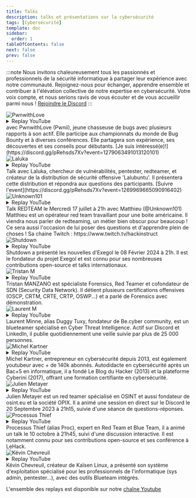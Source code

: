 ---
title: Talks
description: talks et présentations sur la cybersécurité
tags: [Cybersécurité]
template: doc
sidebar:
  order: 1
tableOfContents: false
next: false
prev: false
---


:::note
Nous invitons chaleureusement tous les passionnés et professionnels de la sécurité
informatique à partager leur expérience avec notre communauté. Rejoignez-nous
pour échanger, apprendre ensemble et contribuer à l'élévation collective de notre expertise
en cybersécurité. Votre voix compte, et nous serions ravis de vous écouter et de vous
accueillir parmi nous ! [Rejoindre le Discord](https://discord.gg/hacking-france)
:::

<SplitCard title="PwnwithLove - Bug Bounty" icon="laptop">
  <div>
    <Image src={pwnii} alt="PwnwithLove" format="avif" quality={"mid"}/>
    <details>
      <summary>Replay YouTube</summary>
      <p>À venir</p>
    </details>
  </div>
  <div class="content-wrapper">
    <Badge text="Planifié" variant="note" size="medium" />  
    <b><span id="counterEvent2"></span></b> avec PwnwithLove (Pwnii), jeune chasseuse de bugs avec plusieurs rapports à son actif. Elle participe aux championnats du monde de Bug Bounty et à diverses conférences. Elle partagera son expérience, ses découvertes et ses conseils pour débutants.  
    [Je suis intéressé(e)!](https://discord.gg/pRehsds7Xv?event=1279063491013120101)
  </div>
</SplitCard>

<SplitCard title="Laluka - Lalubuntu The Friendly Offensive Distro" icon="laptop">
  <div>
    <Image src={laluka} alt="Laluka" format="avif" quality={"mid"}/>
    <details>
      <summary>Replay YouTube</summary>
      <p>À venir</p>
    </details>
  </div>
  <div class="content-wrapper">
    <Badge text="TERMINÉ" variant="success" size="medium" />
    Talk avec Laluka, chercheur de vulnérabilités, pentester, redteamer, et créateur de la distribution de sécurité offensive 'Lalubuntu'. Il présentera cette distribution et répondra aux questions des participants.  
    [Suivre l'event](https://discord.gg/pRehsds7Xv?event=1269969665090916402)
  </div>
</SplitCard>

<SplitCard title="Unknown101 - Red Team" icon="laptop">
  <div>
    <Image src={unknown101} alt="Unknown101" format="avif" quality={"mid"}/>
    <details>
      <summary>Replay YouTube</summary>
      <iframe width="100%" height="315" src="https://www.youtube.com/embed/4QzCgT829aM" title="Unknown101 - Red Team" frameborder="0" allow="accelerometer; autoplay; clipboard-write; encrypted-media; gyroscope; picture-in-picture" allowfullscreen></iframe>
    </details>
  </div>
  <div class="content-wrapper">
    <Badge text="TERMINÉ" variant="success" size="medium" />  
    Talk REDTEAM le Mercredi 17 juillet à 21h avec Matthieu (@Unknown101) 
    Matthieu est un opérateur red team travaillant pour une boite américaine. 
    Il viendra nous parler de redteaming, un métier bien obscur pour beaucoup ! 
    Ce sera aussi l'occasion de lui poser des questions et d'apprendre plein de choses !  
    Sa chaine Twitch : https://www.twitch.tv/hackinstruct  
  </div>
</SplitCard>

<SplitCard title="Shutdown - Présentation d'Exegol" icon="laptop">
  <div>
    <Image src={shutdown} alt="Shutdown" format="avif" quality={"mid"}/>
    <details>
      <summary>Replay YouTube</summary>
      <iframe width="100%" height="315" src="https://www.youtube.com/embed/E8TAZ_J_H8s" title="Shutdown - Présentation d'Exegol" frameborder="0" allow="accelerometer; autoplay; clipboard-write; encrypted-media; gyroscope; picture-in-picture" allowfullscreen></iframe>
    </details>
  </div>
  <div class="content-wrapper">
    <Badge text="TERMINÉ" variant="success" size="medium" />  
    Shutdown a présenté les
    nouvelles d'Exegol le 08 Février 2024 à 21h. Il est le fondateur du projet Exegol et est connu pour ses nombreuses contributions open-source et talks internationaux.  
  </div>
</SplitCard>

<SplitCard title="Tristan M - Forensics" icon="laptop">
  <div>
    <Image src={tristantm} alt="Tristan M" format="avif" quality={"mid"}/>
    <details>
      <summary>Replay YouTube</summary>
      <iframe width="100%" height="315" src="https://www.youtube.com/embed/garPG4nfjiA" title="Tristan M - Forensics" frameborder="0" allow="accelerometer; autoplay; clipboard-write; encrypted-media; gyroscope; picture-in-picture" allowfullscreen></iframe>
    </details>
  </div>
  <div class="content-wrapper">
    <Badge text="TERMINÉ" variant="success" size="medium" />  
    Tristan MANZANO est spécialiste Forensics, Red Teamer et cofondateur de SDN (Security Data Network). Il
    détient plusieurs certifications offensives (OSCP, CRTM, CRTE, CRTP, OSWP...) et a parlé de Forensics avec démonstration.  
  </div>
</SplitCard>

<SplitCard title="Laurent M - Fondateur de Be.cyber" icon="laptop">
  <div>
    <Image src={laurentm} alt="Laurent M" format="avif" quality={"mid"}/>
    <details>
      <summary>Replay YouTube</summary>
      Non disponible
    </details>
  </div>
  <div class="content-wrapper">
    <Badge text="TERMINÉ" variant="success" size="medium" />  
    Laurent Minne, alias Duggy Tuxy, fondateur de Be.cyber community, est un blueteamer spécialisé en Cyber Threat
    Intelligence. Actif sur Discord et LinkedIn, il publie quotidiennement une veille
    suivie par plus de 25 000 personnes.
  </div>
</SplitCard>

<SplitCard title="Michel Kartner - Cyberini" icon="laptop">
  <div>
    <Image src={michelkartner} alt="Michel Kartner" format="avif" quality={"mid"}/>
    <details>
      <summary>Replay YouTube</summary>
      <iframe width="100%" height="315" src="https://www.youtube.com/embed/DTxc1ax_RZI" title="Michel Kartner - Cyberini" frameborder="0" allow="accelerometer; autoplay; clipboard-write; encrypted-media; gyroscope; picture-in-picture" allowfullscreen></iframe>
    </details>
  </div>
  <div class="content-wrapper">
    <Badge text="TERMINÉ" variant="success" size="medium" />  
    Michel Kartner, entrepreneur en cybersécurité depuis 2013, est également youtubeur avec + de 140k abonnés. Autodidacte
    en cybersécurité après un Bac+5 en informatique, il a fondé Le Blog du Hacker (2013)
    et la plateforme Cyberini (2017), offrant une formation certifiante en cybersécurité.  
  </div>
</SplitCard>

<SplitCard title="Julien Metayer - OSINT" icon="laptop">
  <div>
    <Image src={julienm} alt="Julien Metayer" format="avif" quality={"mid"}/>
    <details>
      <summary>Replay YouTube</summary>
      <iframe width="100%" height="315" src="https://www.youtube.com/embed/7u7dXHmUYUo?si=jGZ2pcfTXiUcXEc8" title="Julien Metayer - OSINT" frameborder="0" allow="accelerometer; autoplay; clipboard-write; encrypted-media; gyroscope; picture-in-picture" allowfullscreen></iframe>
    </details>
  </div>
  <div class="content-wrapper">
    <Badge text="TERMINÉ" variant="success" size="medium" />  
    Julien Metayer est un red teamer spécialisé en OSINT et aussi fondateur de osint.eu et la société OPIX. Il a animé une session en direct sur le Discord le 20 Septembre 2023 à 21h15, suivie d'une séance de questions-réponses.  
  </div>
</SplitCard>

<SplitCard title="Processus Thief - Blueteam" icon="laptop">
  <div>
    <Image src={proc} alt="Processus Thief" format="avif" quality={"mid"}/>
    <details>
      <summary>Replay YouTube</summary>
      <iframe width="100%" height="315" src="https://www.youtube.com/embed/DAD7H5sSNcs" title="Processus Thief - Blueteam" frameborder="0" allow="accelerometer; autoplay; clipboard-write; encrypted-media; gyroscope; picture-in-picture" allowfullscreen></iframe>
    </details>
  </div>
  <div class="content-wrapper">
    <Badge text="TERMINÉ" variant="success" size="medium" />  
    Processus Thief (alias Proc), expert en Red Team et Blue Team, il a animé un talk le 10 octobre à 21h45, suivi
    d'une discussion interactive. Il est notamment connu pour ses contributions open-source et ses conférence à LeHack.  
  </div>
</SplitCard>

<SplitCard title="Kévin Chevreuil - Présentation de Kaisen Linux" icon="laptop">
  <div>
    <Image src={kevinc} alt="Kévin Chevreuil" format="avif" quality={"mid"}/>
    <details>
      <summary>Replay YouTube</summary>
      <iframe width="100%" height="315" src="https://www.youtube.com/embed/jfQepRcmhlQ" title="Kévin Chevreuil - Présentation de Kaisen Linux" frameborder="0" allow="accelerometer; autoplay; clipboard-write; encrypted-media; gyroscope; picture-in-picture" allowfullscreen></iframe>
    </details>
  </div>
  <div class="content-wrapper">
    <Badge text="TERMINÉ" variant="success" size="medium" />  
    Kévin Chevreuil, créateur de Kaïsen Linux, a présenté son système d'exploitation spécialisé pour les professionnels
    de l'informatique (sys admin, pentester...), avec des outils Blueteam intégrés.  
  </div>
</SplitCard>

L'ensemble des replays est disponible sur notre [chaîne Youtube](https://www.youtube.com/@FrozenKwa)

